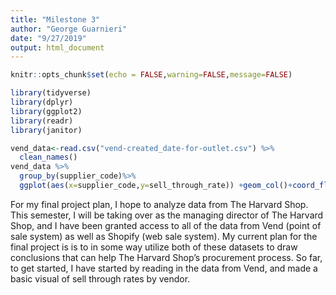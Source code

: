 ```yaml
---
title: "Milestone 3"
author: "George Guarnieri"
date: "9/27/2019"
output: html_document
---
```


```r
knitr::opts_chunk$set(echo = FALSE,warning=FALSE,message=FALSE)
```



```r
library(tidyverse)
library(dplyr)
library(ggplot2)
library(readr)
library(janitor)

vend_data<-read.csv("vend-created_date-for-outlet.csv") %>%
  clean_names()
vend_data %>%
  group_by(supplier_code)%>%
  ggplot(aes(x=supplier_code,y=sell_through_rate)) +geom_col()+coord_flip()

```

For my final project plan, I hope to analyze data from The Harvard Shop. This semester, I will be taking over as the managing director of The Harvard Shop, and I have been granted access to all of the data from Vend (point of sale system) as well as Shopify (web sale system). My current plan for the final project is is to in some way utilize both of these datasets to draw conclusions that can help The Harvard Shop's procurement process. So far, to get started, I have started by reading in the data from Vend, and made a basic visual of sell through rates by vendor. 
